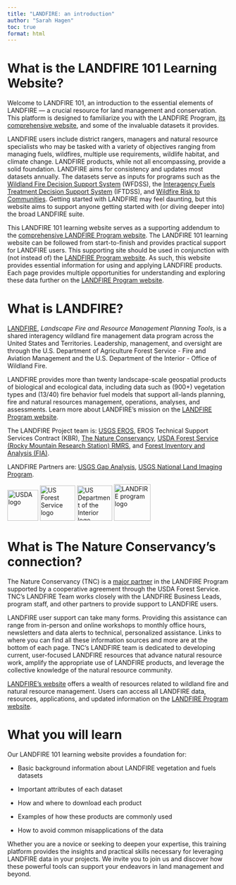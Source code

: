---
title: "LANDFIRE: an introduction"
author: "Sarah Hagen"
toc: true
format: html
---

# What is the LANDFIRE 101 Learning Website?

Welcome to LANDFIRE 101, an introduction to the essential elements of LANDFIRE — a crucial resource for land management and conservation. This platform is designed to familiarize you with the LANDFIRE Program, [its comprehensive website](https://www.landfire.gov), and some of the invaluable datasets it provides.

LANDFIRE users include district rangers, managers and natural resource specialists who may be tasked with a variety of objectives ranging from managing fuels, wildfires, multiple use requirements, wildlife habitat, and climate change. LANDFIRE products, while not all encompassing, provide a solid foundation. LANDFIRE aims for consistency and updates most datasets annually. The datasets serve as inputs for programs such as the [Wildland Fire Decision Support System](https://wfdss.firenet.gov/help/Content/Home.htm) (WFDSS), the [Interagency Fuels Treatment Decision Support System](https://iftdss.firenet.gov/iftdss2/#/landing) (IFTDSS), and [Wildfire Risk to Communities](https://wildfirerisk.org). Getting started with LANDFIRE may feel daunting, but this website aims to support anyone getting started with (or diving deeper into) the broad LANDFIRE suite.

::: callout-note
This LANDFIRE 101 learning website serves as a supporting addendum to the [comprehensive LANDFIRE Program website](https://www.landfire.gov). The LANDFIRE 101 learning website can be followed from start-to-finish and provides practical support for LANDFIRE users. This supporting site should be used in conjunction with (not instead of) the [LANDFIRE Program website](https://www.landfire.gov). As such, this website provides essential information for using and applying LANDFIRE products. Each page provides multiple opportunities for understanding and exploring these data further on the [LANDFIRE Program website](https://www.landfire.gov).
:::

# What is LANDFIRE?

[LANDFIRE](https://www.landfire.gov/), *Landscape Fire and Resource Management Planning Tools*, is a shared interagency wildland fire management data program across the United States and Territories. Leadership, management, and oversight are through the U.S. Department of Agriculture Forest Service - Fire and Aviation Management and the U.S. Department of the Interior - Office of Wildland Fire.

LANDFIRE provides more than twenty landscape-scale geospatial products of biological and ecological data, including data such as (900+) vegetation types and (13/40) fire behavior fuel models that support all-lands planning, fire and natural resources management, operations, analyses, and assessments. Learn more about LANDFIRE's mission on the [LANDFIRE Program website](https://www.landfire.gov/about-landfire).

The LANDFIRE Project team is: [USGS EROS](https://www.usgs.gov/centers/eros), EROS Technical Support Services Contract (KBR), [The Nature Conservancy](https://www.nature.org/en-us/), [USDA Forest Service (Rocky Mountain Research Station) RMRS](https://research.fs.usda.gov/rmrs), and [Forest Inventory and Analysis (FIA)](https://research.fs.usda.gov/programs/fia).

LANDFIRE Partners are: [USGS Gap Analysis](https://www.usgs.gov/programs/gap-analysis-project), [USGS National Land Imaging Program](https://www.usgs.gov/programs/national-land-imaging-program).

::: logo-row
<img src="images/usda-logo-color.png" alt="USDA logo" class="flex-logo" style="height: 70px;"/> <img src="images/green usfas.png" alt="US Forest Service logo" class="flex-logo" style="height: 80px;"/> <img src="images/DOI.png" alt="US Department of the Interior logo" class="flex-logo" style="height: 80px;"/> <img src="images/LANDFIRE.png" alt="LANDFIRE program logo" class="flex-logo" style="height: 83px;"/>
:::

# What is The Nature Conservancy’s connection?

The Nature Conservancy (TNC) is a [major partner](https://www.landfire.gov/about-landfire/lfpartners) in the LANDFIRE Program supported by a cooperative agreement through the USDA Forest Service. TNC’s LANDFIRE Team works closely with the LANDFIRE Business Leads, program staff, and other partners to provide support to LANDFIRE users.

LANDFIRE user support can take many forms. Providing this assistance can range from in-person and online workshops to monthly office hours, newsletters and data alerts to technical, personalized assistance. Links to where you can find all these information sources and more are at the bottom of each page. TNC’s LANDFIRE team is dedicated to developing current, user-focused LANDFIRE resources that advance natural resource work, amplify the appropriate use of LANDFIRE products, and leverage the collective knowledge of the natural resource community.

[LANDFIRE’s website](https://www.landfire.gov) offers a wealth of resources related to wildland fire and natural resource management. Users can access all LANDFIRE data, resources, applications, and updated information on the [LANDFIRE Program website](https://www.landfire.gov).

# What you will learn

Our LANDFIRE 101 learning website provides a foundation for:

-   Basic background information about LANDFIRE vegetation and fuels datasets

-   Important attributes of each dataset

-   How and where to download each product

-   Examples of how these products are commonly used

-   How to avoid common misapplications of the data

Whether you are a novice or seeking to deepen your expertise, this training platform provides the insights and practical skills necessary for leveraging LANDFIRE data in your projects. We invite you to join us and discover how these powerful tools can support your endeavors in land management and beyond.
